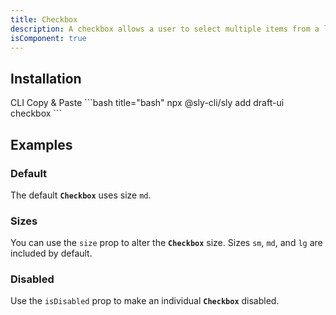 ```yaml
---
title: Checkbox
description: A checkbox allows a user to select multiple items from a list of individual items, or to mark one individual item as selected.
isComponent: true
---
```


## Installation

<Tabs>
  <TabList aria-label="Preview and Code Tabs">
      <Tab id="cli-install">CLI</Tab>
      <Tab id="manual-install">Copy & Paste</Tab>
  </TabList>
  <TabPanel id="cli-install" className="px-0 [&_pre]:my-0 [&_figure]:my-0">
    ```bash title="bash"
    npx @sly-cli/sly add draft-ui checkbox
    ```
  </TabPanel>
  <TabPanel id="manual-install" className="px-0">
    <ComponentSource src="../../packages/ui/src/checkbox.tsx" />
  </TabPanel>
</Tabs>

## Examples

### Default

The default **`Checkbox`** uses size `md`.

<ComponentExample name="checkbox" story="default" />

### Sizes

You can use the `size` prop to alter the **`Checkbox`** size. Sizes `sm`, `md`, and `lg` are included by default.

<ComponentExample name="checkbox" story="sizes" />

### Disabled

Use the `isDisabled` prop to make an individual **`Checkbox`** disabled.

<ComponentExample name="checkbox" story="disabled" />
